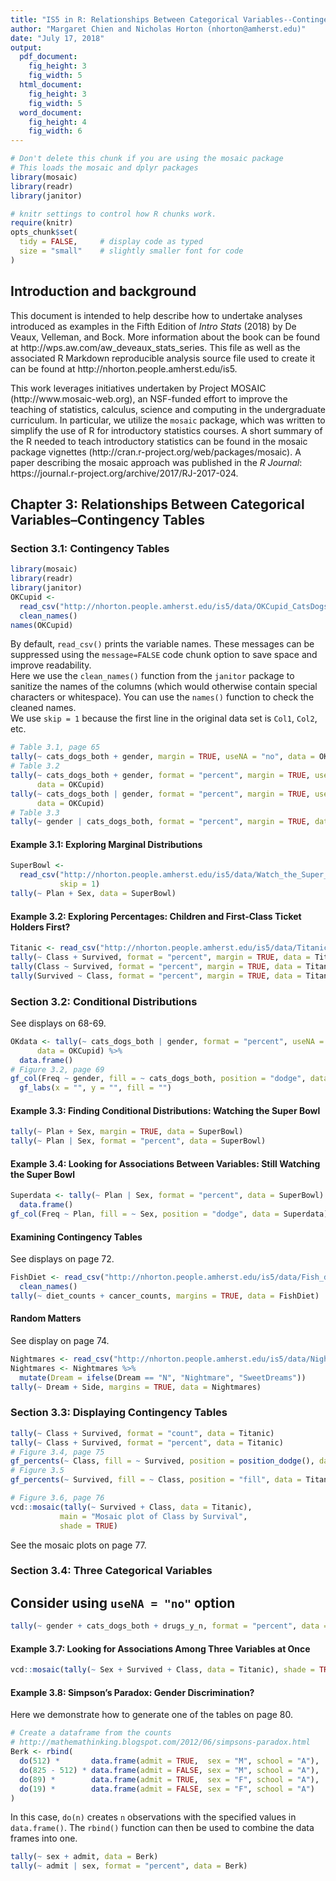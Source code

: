 ```yaml
---
title: "IS5 in R: Relationships Between Categorical Variables--Contingency Tables (Chapter 3)"
author: "Margaret Chien and Nicholas Horton (nhorton@amherst.edu)"
date: "July 17, 2018"
output: 
  pdf_document:
    fig_height: 3
    fig_width: 5
  html_document:
    fig_height: 3
    fig_width: 5
  word_document:
    fig_height: 4
    fig_width: 6
---
```



```r
# Don't delete this chunk if you are using the mosaic package
# This loads the mosaic and dplyr packages
library(mosaic)
library(readr)
library(janitor)
```

```r
# knitr settings to control how R chunks work.
require(knitr)
opts_chunk$set(
  tidy = FALSE,     # display code as typed
  size = "small"    # slightly smaller font for code
)
```

## Introduction and background 

This document is intended to help describe how to undertake analyses introduced 
as examples in the Fifth Edition of *Intro Stats* (2018) by De Veaux, Velleman, and Bock.
More information about the book can be found at http://wps.aw.com/aw_deveaux_stats_series.  This
file as well as the associated R Markdown reproducible analysis source file used to create it can be found at http://nhorton.people.amherst.edu/is5.

This work leverages initiatives undertaken by Project MOSAIC (http://www.mosaic-web.org), an NSF-funded effort to improve the teaching of statistics, calculus, science and computing in the undergraduate curriculum. In particular, we utilize the `mosaic` package, which was written to simplify the use of R for introductory statistics courses. A short summary of the R needed to teach introductory statistics can be found in the mosaic package vignettes (http://cran.r-project.org/web/packages/mosaic).  A paper describing the mosaic approach was published in the *R Journal*: https://journal.r-project.org/archive/2017/RJ-2017-024.

## Chapter 3: Relationships Between Categorical Variables--Contingency Tables

### Section 3.1: Contingency Tables

```r
library(mosaic)
library(readr)
library(janitor)
OKCupid <- 
  read_csv("http://nhorton.people.amherst.edu/is5/data/OKCupid_CatsDogs.csv", skip = 1) %>%
  clean_names()
names(OKCupid)
```

By default, `read_csv()` prints the variable names. These messages can be suppressed using the `message=FALSE` code chunk option to save space and improve readability.  
Here we use the `clean_names()` function from the `janitor` package to sanitize the names of the columns (which would otherwise contain special characters or whitespace). You can use the `names()` function to check the cleaned names.    
We use `skip = 1` because the first line in the original data set is `Col1`, `Col2`, etc.  

```r
# Table 3.1, page 65
tally(~ cats_dogs_both + gender, margin = TRUE, useNA = "no", data = OKCupid)
# Table 3.2
tally(~ cats_dogs_both + gender, format = "percent", margin = TRUE, useNA = "no", 
      data = OKCupid)
tally(~ cats_dogs_both | gender, format = "percent", margin = TRUE, useNA = "no", 
      data = OKCupid)
# Table 3.3
tally(~ gender | cats_dogs_both, format = "percent", margin = TRUE, data = OKCupid)
```


#### Example 3.1: Exploring Marginal Distributions

```r
SuperBowl <- 
  read_csv("http://nhorton.people.amherst.edu/is5/data/Watch_the_Super_bowl.csv", 
           skip = 1)
tally(~ Plan + Sex, data = SuperBowl)
```

#### Example 3.2: Exploring Percentages: Children and First-Class Ticket Holders First?

```r
Titanic <- read_csv("http://nhorton.people.amherst.edu/is5/data/Titanic.csv")
tally(~ Class + Survived, format = "percent", margin = TRUE, data = Titanic)
tally(Class ~ Survived, format = "percent", margin = TRUE, data = Titanic)
tally(Survived ~ Class, format = "percent", margin = TRUE, data = Titanic)
```

### Section 3.2: Conditional Distributions

See displays on 68-69.

```r
OKdata <- tally(~ cats_dogs_both | gender, format = "percent", useNA = "no", 
      data = OKCupid) %>%
  data.frame()
# Figure 3.2, page 69
gf_col(Freq ~ gender, fill = ~ cats_dogs_both, position = "dodge", data = OKdata) %>%
  gf_labs(x = "", y = "", fill = "")
```

#### Example 3.3: Finding Conditional Distributions: Watching the Super Bowl

```r
tally(~ Plan + Sex, margin = TRUE, data = SuperBowl)
tally(~ Plan | Sex, format = "percent", data = SuperBowl)
```

#### Example 3.4: Looking for Associations Between Variables: Still Watching the Super Bowl

```r
Superdata <- tally(~ Plan | Sex, format = "percent", data = SuperBowl) %>%
  data.frame()
gf_col(Freq ~ Plan, fill = ~ Sex, position = "dodge", data = Superdata)
```

#### Examining Contingency Tables

See displays on page 72.  

```r
FishDiet <- read_csv("http://nhorton.people.amherst.edu/is5/data/Fish_diet.csv", skip = 1) %>%
  clean_names()
tally(~ diet_counts + cancer_counts, margins = TRUE, data = FishDiet)
```

#### Random Matters

See display on page 74.

```r
Nightmares <- read_csv("http://nhorton.people.amherst.edu/is5/data/Nightmares.csv", skip = 1)
Nightmares <- Nightmares %>%
  mutate(Dream = ifelse(Dream == "N", "Nightmare", "SweetDreams"))
tally(~ Dream + Side, margins = TRUE, data = Nightmares)
```

### Section 3.3: Displaying Contingency Tables

```r
tally(~ Class + Survived, format = "count", data = Titanic)
tally(~ Class + Survived, format = "percent", data = Titanic)
# Figure 3.4, page 75
gf_percents(~ Class, fill = ~ Survived, position = position_dodge(), data = Titanic)
# Figure 3.5
gf_percents(~ Survived, fill = ~ Class, position = "fill", data = Titanic)
```

```r
# Figure 3.6, page 76
vcd::mosaic(tally(~ Survived + Class, data = Titanic), 
           main = "Mosaic plot of Class by Survival",
           shade = TRUE)
```

See the mosaic plots on page 77.  

### Section 3.4: Three Categorical Variables

## Consider using `useNA = "no"` option

```r
tally(~ gender + cats_dogs_both + drugs_y_n, format = "percent", data = OKCupid)
```

#### Example 3.7: Looking for Associations Among Three Variables at Once

```r
vcd::mosaic(tally(~ Sex + Survived + Class, data = Titanic), shade = TRUE)
```

#### Example 3.8: Simpson's Paradox: Gender Discrimination?

Here we demonstrate how to generate one of the tables on page 80.  

```r
# Create a dataframe from the counts
# http://mathemathinking.blogspot.com/2012/06/simpsons-paradox.html
Berk <- rbind(
  do(512) *       data.frame(admit = TRUE,  sex = "M", school = "A"),
  do(825 - 512) * data.frame(admit = FALSE, sex = "M", school = "A"),
  do(89) *        data.frame(admit = TRUE,  sex = "F", school = "A"), 
  do(19) *        data.frame(admit = FALSE, sex = "F", school = "A")
)  
```

In this case, `do(n)` creates `n` observations with the specified values in `data.frame()`. The `rbind()` function can then be used to combine the data frames into one.  

```r
tally(~ sex + admit, data = Berk)
tally(~ admit | sex, format = "percent", data = Berk)
```
